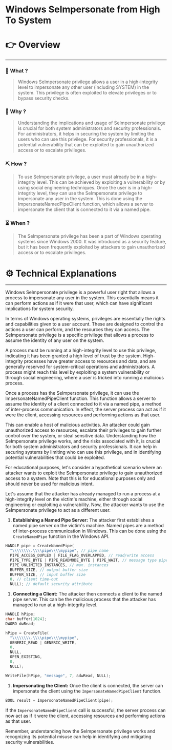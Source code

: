 # Windows SeImpersonate from High To System


# 👉 Overview

---

### 👀 What ?

> Windows SeImpersonate privilege allows a user in a high-integrity level to impersonate any other user (including SYSTEM) in the system. This privilege is often exploited to elevate privileges or to bypass security checks.
> 

### 🧐 Why ?

> Understanding the implications and usage of SeImpersonate privilege is crucial for both system administrators and security professionals. For administrators, it helps in securing the system by limiting the users who can use this privilege. For security professionals, it is a potential vulnerability that can be exploited to gain unauthorized access or to escalate privileges.
> 

### ⛏️ How ?

> To use SeImpersonate privilege, a user must already be in a high-integrity level. This can be achieved by exploiting a vulnerability or by using social engineering techniques. Once the user is in a high-integrity level, they can use the SeImpersonate privilege to impersonate any user in the system. This is done using the ImpersonateNamedPipeClient function, which allows a server to impersonate the client that is connected to it via a named pipe.
> 

### ⏳ When ?

> The SeImpersonate privilege has been a part of Windows operating systems since Windows 2000. It was introduced as a security feature, but it has been frequently exploited by attackers to gain unauthorized access or to escalate privileges.
> 

# ⚙️ Technical Explanations

---

Windows SeImpersonate privilege is a powerful user right that allows a process to impersonate any user in the system. This essentially means it can perform actions as if it were that user, which can have significant implications for system security.

In terms of Windows operating systems, privileges are essentially the rights and capabilities given to a user account. These are designed to control the actions a user can perform, and the resources they can access. The SeImpersonate privilege is a specific privilege that allows a process to assume the identity of any user on the system.

A process must be running at a high-integrity level to use this privilege, indicating it has been granted a high level of trust by the system. High-integrity processes have greater access to resources and data, and are generally reserved for system-critical operations and administrators. A process might reach this level by exploiting a system vulnerability or through social engineering, where a user is tricked into running a malicious process.

Once a process has the SeImpersonate privilege, it can use the ImpersonateNamedPipeClient function. This function allows a server to assume the identity of a client connected to it via a named pipe, a method of inter-process communication. In effect, the server process can act as if it were the client, accessing resources and performing actions as that user.

This can enable a host of malicious activities. An attacker could gain unauthorized access to resources, escalate their privileges to gain further control over the system, or steal sensitive data. Understanding how the SeImpersonate privilege works, and the risks associated with it, is crucial for both system administrators and security professionals. It can help in securing systems by limiting who can use this privilege, and in identifying potential vulnerabilities that could be exploited.

For educational purposes, let's consider a hypothetical scenario where an attacker wants to exploit the SeImpersonate privilege to gain unauthorized access to a system. Note that this is for educational purposes only and should never be used for malicious intent.

Let's assume that the attacker has already managed to run a process at a high-integrity level on the victim's machine, either through social engineering or exploiting a vulnerability. Now, the attacker wants to use the SeImpersonate privilege to act as a different user.

1. **Establishing a Named Pipe Server:** The attacker first establishes a named pipe server on the victim's machine. Named pipes are a method of inter-process communication in Windows. This can be done using the `CreateNamedPipe` function in the Windows API.

```cpp
HANDLE pipe = CreateNamedPipe(
  "\\\\\\\\.\\\\pipe\\\\mypipe", // pipe name
  PIPE_ACCESS_DUPLEX | FILE_FLAG_OVERLAPPED, // read/write access
  PIPE_TYPE_BYTE | PIPE_READMODE_BYTE | PIPE_WAIT, // message type pipe
  PIPE_UNLIMITED_INSTANCES, // max. instances
  BUFFER_SIZE, // output buffer size
  BUFFER_SIZE, // input buffer size
  0, // client time-out
  NULL); // default security attribute

```

1. **Connecting a Client:** The attacker then connects a client to the named pipe server. This can be the malicious process that the attacker has managed to run at a high-integrity level.

```cpp
HANDLE hPipe;
char buffer[1024];
DWORD dwRead;

hPipe = CreateFile(
  "\\\\\\\\.\\\\pipe\\\\mypipe",
  GENERIC_READ | GENERIC_WRITE,
  0,
  NULL,
  OPEN_EXISTING,
  0,
  NULL);

WriteFile(hPipe, "message", 7, &dwRead, NULL);

```

1. **Impersonating the Client:** Once the client is connected, the server can impersonate the client using the `ImpersonateNamedPipeClient` function.

```cpp
BOOL result = ImpersonateNamedPipeClient(pipe);

```

If the `ImpersonateNamedPipeClient` call is successful, the server process can now act as if it were the client, accessing resources and performing actions as that user.

Remember, understanding how the SeImpersonate privilege works and recognizing its potential misuse can help in identifying and mitigating security vulnerabilities.
